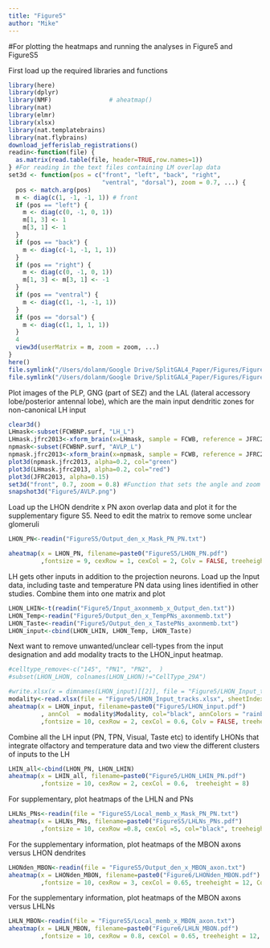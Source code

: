 ```yaml
---
title: "Figure5"
author: "Mike"
---
```

#For plotting the heatmaps and running the analyses in Figure5 and FigureS5

First load up the required libraries and functions
```r
library(here)
library(dplyr)
library(NMF)                # aheatmap()
library(nat)
library(elmr)
library(xlsx)
library(nat.templatebrains)
library(nat.flybrains)
download_jefferislab_registrations()
readin<-function(file) {
  as.matrix(read.table(file, header=TRUE,row.names=1))
} #For reading in the text files containing LM overlap data 
set3d <- function(pos = c("front", "left", "back", "right",
                          "ventral", "dorsal"), zoom = 0.7, ...) {
  pos <- match.arg(pos)
  m <- diag(c(1, -1, -1, 1)) # front
  if (pos == "left") {
    m <- diag(c(0, -1, 0, 1))
    m[1, 3] <- 1
    m[3, 1] <- 1
  }
  if (pos == "back") {
    m <- diag(c(-1, -1, 1, 1))
  }
  if (pos == "right") {
    m <- diag(c(0, -1, 0, 1))
    m[1, 3] <- m[3, 1] <- -1
  }
  if (pos == "ventral") {
    m <- diag(c(1, -1, -1, 1))
  }
  if (pos == "dorsal") {
    m <- diag(c(1, 1, 1, 1))
  }
  4
  view3d(userMatrix = m, zoom = zoom, ...)
}
here()
file.symlink("/Users/dolanm/Google Drive/SplitGAL4_Paper/Figures/Figure5", here())
file.symlink("/Users/dolanm/Google Drive/SplitGAL4_Paper/Figures/FigureS5", here())
```

Plot images of the PLP, GNG (part of SEZ) and the LAL (lateral accessory lobe/posterior antennal lobe), which are the main input dendritic zones for non-canonical LH input 
```r
clear3d()
LHmask<-subset(FCWBNP.surf, "LH_L")
LHmask.jfrc2013<-xform_brain(x=LHmask, sample = FCWB, reference = JFRC2013)
npmask<-subset(FCWBNP.surf, "AVLP_L")
npmask.jfrc2013<-xform_brain(x=npmask, sample = FCWB, reference = JFRC2013)
plot3d(npmask.jfrc2013, alpha=0.2, col="green")
plot3d(LHmask.jfrc2013, alpha=0.2, col="red")
plot3d(JFRC2013, alpha=0.15)
set3d("front", 0.7, zoom = 0.8) #Function that sets the angle and zoom 
snapshot3d("Figure5/AVLP.png")
```

Load up the LHON dendrite x PN axon overlap data and plot it for the supplementary figure S5. Need to edit the matrix to remove some unclear glomeruli
```r
LHON_PN<-readin("FigureS5/Output_den_x_Mask_PN_PN.txt")

aheatmap(x = LHON_PN, filename=paste0("FigureS5/LHON_PN.pdf")
         ,fontsize = 9, cexRow = 1, cexCol = 2, Colv = FALSE, treeheight = 15, col="black")
```

LH gets other inputs in addition to the projection neurons. Load up the Input data, including taste and temperature PN data using lines identified in other studies. Combine them into one matrix and plot 
```r
LHON_LHIN<-t(readin("Figure5/Input_axonmemb_x_Output_den.txt"))
LHON_Temp<-readin("Figure5/Output_den_x_TempPNs_axonmemb.txt")
LHON_Taste<-readin("Figure5/Output_den_x_TastePNs_axonmemb.txt")
LHON_input<-cbind(LHON_LHIN, LHON_Temp, LHON_Taste)
```

Next want to remove unwanted/unclear cell-types from the input designation and add modality tracts to the LHON_input heatmap. 
```r
#celltype_remove<-c("145", "PN1", "PN2",  )
#subset(LHON_LHON, colnames(LHON_LHON)!="CellType_29A")

#write.xlsx(x = dimnames(LHON_input)[[2]], file = "Figure5/LHON_Input_tracks.xlsx")
modality<-read.xlsx(file = "Figure5/LHON_Input_tracks.xlsx", sheetIndex = 1)
aheatmap(x = LHON_input, filename=paste0("Figure5/LHON_input.pdf")
         , annCol  = modality$Modality, col="black", annColors = "rainbow", annLegend = FALSE
         ,fontsize = 10, cexRow = 2, cexCol = 0.6, Colv = FALSE, treeheight = 8)
```

Combine all the LH input (PN, TPN, Visual, Taste etc) to identify LHONs that integrate olfactory and temperature data and two view the different clusters of inputs to the LH 
```r
LHIN_all<-cbind(LHON_PN, LHON_LHIN)
aheatmap(x = LHIN_all, filename=paste0("Figure5/LHON_LHIN_PN.pdf")
         ,fontsize = 10, cexRow = 2, cexCol = 0.6,  treeheight = 8)
```

For supplementary, plot heatmaps of the LHLN and PNs
```r
LHLNs_PNs<-readin(file = "FigureS5/Local_memb_x_Mask_PN_PN.txt")
aheatmap(x = LHLNs_PNs, filename=paste0("FigureS5/LHLNs_PNs.pdf")
         ,fontsize = 10, cexRow =0.8, cexCol =5, col="black", treeheight = 8, Colv = FALSE)
```
For the supplementary information, plot heatmaps of the MBON axons versus LHON dendrites 
```r
LHONden_MBON<-readin(file = "FigureS5/Output_den_x_MBON_axon.txt")
aheatmap(x = LHONden_MBON, filename=paste0("Figure6/LHONden_MBON.pdf")
         ,fontsize = 10, cexRow = 3, cexCol = 0.65, treeheight = 12, Colv = FALSE)
```

For the supplementary information, plot heatmaps of the MBON axons versus LHLNs
```r
LHLN_MBON<-readin(file = "FigureS5/Local_memb_x_MBON_axon.txt")
aheatmap(x = LHLN_MBON, filename=paste0("Figure6/LHLN_MBON.pdf")
         ,fontsize = 10, cexRow = 0.8, cexCol = 0.65, treeheight = 12, Colv = FALSE)
```


```r
```


